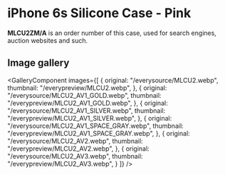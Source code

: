 
# iPhone 6s Silicone Case - Pink

<Callout type='info' emoji='👉🏻'>**MLCU2ZM/A** is an order number of this case, used for search engines, auction websites and such.</Callout>

## Image gallery

<GalleryComponent
    images={[
      {
        original: "/everysource/MLCU2.webp",
        thumbnail: "/everypreview/MLCU2.webp",
      },
      {
        original: "/everysource/MLCU2_AV1_GOLD.webp",
        thumbnail: "/everypreview/MLCU2_AV1_GOLD.webp",
      },
      {
        original: "/everysource/MLCU2_AV1_SILVER.webp",
        thumbnail: "/everypreview/MLCU2_AV1_SILVER.webp",
      },
      {
        original: "/everysource/MLCU2_AV1_SPACE_GRAY.webp",
        thumbnail: "/everypreview/MLCU2_AV1_SPACE_GRAY.webp",
      },
      {
        original: "/everysource/MLCU2_AV2.webp",
        thumbnail: "/everypreview/MLCU2_AV2.webp",
      },
      {
        original: "/everysource/MLCU2_AV3.webp",
        thumbnail: "/everypreview/MLCU2_AV3.webp",
      }
    ]}
  />
